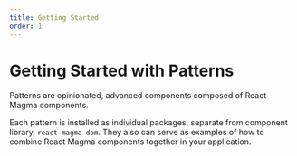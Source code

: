 ```yaml
---
title: Getting Started
order: 1
---
```


<PageContent componentName="getting_started_patterns">

# Getting Started with Patterns

Patterns are opinionated, advanced components composed of React Magma components.

Each pattern is installed as individual packages, separate from component library, `react-magma-dom`. They also can serve as examples of how to combine React Magma components together in your application.

</PageContent>